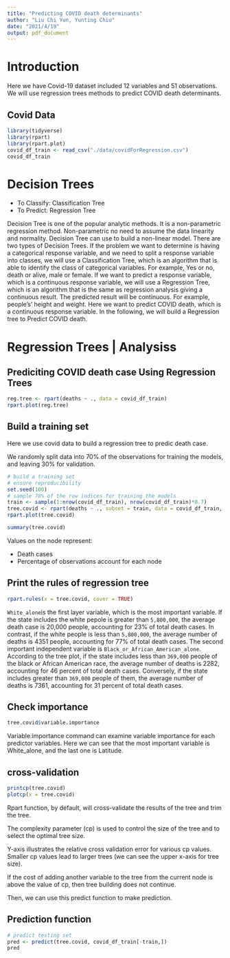 ```yaml
---
title: "Predicting COVID death determinants"
author: "Liu Chi Yun, Yunting Chiu"
date: "2021/4/19"
output: pdf_document
---
```


# Introduction

Here we have Covid-19 dataset included 12 variables and 51 observations. We will use regression trees methods to predict COVID death determinants.

## Covid Data
```r
library(tidyverse)
library(rpart)
library(rpart.plot)
covid_df_train <- read_csv("./data/covidForRegression.csv")
covid_df_train
```

# Decision Trees 

* To Classify: Classification Tree
* To Predict: Regression Tree

Decision Tree is one of the popular analytic methods. It is a non-parametric regression method. Non-parametric no need to assume the data linearity and normality. Decision Tree can use to build a non-linear model. There are two types of Decision Trees. If the problem we want to determine is having a categorical response variable, and we need to split a response variable into classes, we will use a Classification Tree, which is an algorithm that is able to identify the class of categorical variables. For example, Yes or no, death or alive, male or female. If we want to predict a response variable, which is a continuous response variable, we will use a Regression Tree, which is an algorithm that is the same as regression analysis giving a continuous result. The predicted result will be continuous. For example, people's' height and weight. Here we want to predict COVID death, which is a continuous response variable. In the following, we will build a Regression tree to Predict COVID death.


# Regression Trees | Analysiss


## Prediciting COVID death case Using Regression Trees

```r
reg.tree <- rpart(deaths ~ ., data = covid_df_train)
rpart.plot(reg.tree)
```


## Build a training set 

Here  we use covid data to build a regression tree to predic death case.

We randomly split data into 70% of the observations for training the models, and leaving 30% for validation.

```r
# build a training set 
# ensure reproducibility
set.seed(100)
# sample 70% of the row indices for training the models
train <- sample(1:nrow(covid_df_train), nrow(covid_df_train)*0.7) 
tree.covid <- rpart(deaths ~ ., subset = train, data = covid_df_train, method = "anova")
rpart.plot(tree.covid)
```

```r
summary(tree.covid)
```

Values on the node represent:

* Death cases
* Percentage of observations account for each node


## Print the rules of regression tree 
```r
rpart.rules(x = tree.covid, cover = TRUE)
```

`White_alone`is the first layer variable, which is the most important variable. If the state includes the white pepole is greater than `5,800,000`, the average death case is 20,000 people, accounting for 23% of total death cases. In contrast, if the white people is less than `5,800,000`,  the average number of deaths is 4351 people, accounting for 77% of total death cases. The second important independent variable is `Black_or_African_American_alone`. According to the tree plot, if the state includes less than `369,000` people of the black or African American race, the average number of deaths is 2282, accounting for 46 percent of total death cases. Conversely, if the state includes greater than `369,000` people of them, the average number of deaths is 7361, accounting for 31 percent of total death cases.

## Check importance

```r
tree.covid$variable.importance
```

Variable.importance command can examine variable importance for each predictor variables. Here we can see that the most important variable is White_alone, and the last one is Latitude.

## cross-validation

```r
printcp(tree.covid)
plotcp(x = tree.covid)
```

Rpart function, by default, will cross-validate the results of the tree and trim the tree.

The complexity parameter (cp) is used to control the size of the tree and to select the optimal tree size.

Y-axis illustrates the relative cross validation error  for various cp values. Smaller cp values lead to larger trees (we can see the upper x-axis for tree size).


If the cost of adding another variable to the tree from the current node is above the value of cp, then tree building does not continue.

Then, we can use this predict function to make prediction. 

## Prediction function 
```r
# predict testing set
pred <- predict(tree.covid, covid_df_train[-train,])
pred
```
 




















